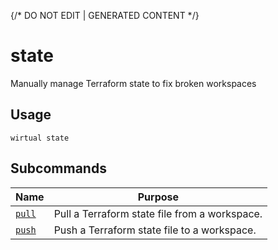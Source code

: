 {/* DO NOT EDIT | GENERATED CONTENT */}

# state

Manually manage Terraform state to fix broken workspaces

## Usage

```console
wirtual state
```

## Subcommands

| Name                                 | Purpose                                       |
| ------------------------------------ | --------------------------------------------- |
| [<code>pull</code>](./state_pull.md) | Pull a Terraform state file from a workspace. |
| [<code>push</code>](./state_push.md) | Push a Terraform state file to a workspace.   |
